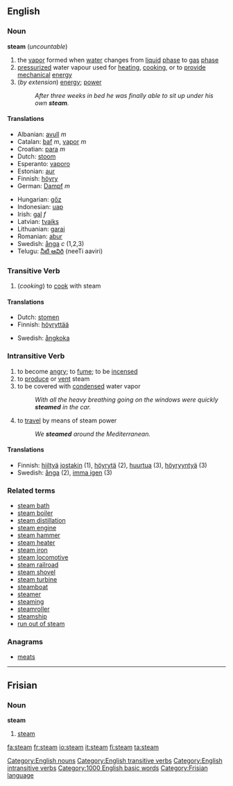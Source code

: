 ==English==
{{wikipedia}}
=== Noun ===
[[Category:English nouns]]
'''steam''' (''uncountable'')
# the [[vapor]] formed when [[water]] changes from [[liquid]] [[phase]] to [[gas]] [[phase]]
# [[pressurized]] water vapour used for [[heating]], [[cooking]], or to [[provide]] [[mechanical]] [[energy]]
#(''by extension'') [[energy]]; [[power]]
#: ''After three weeks in bed he was finally able to sit up under his own '''steam'''.''

==== Translations ====
{{top}}
*Albanian: [[avull]] ''m''
*Catalan: [[baf]] ''m'', [[vapor]] ''m''
*Croatian: [[para]] ''m''
*Dutch: [[stoom]]
*Esperanto: [[vaporo]]
*Estonian: [[aur]]
*Finnish: [[höyry]]
*German: [[Dampf]] ''m''
{{mid}}
*Hungarian: [[gőz]]
*Indonesian: [[uap]]
*Irish: [[gal]] ''f''
*Latvian: [[tvaiks]] {{m}}
*Lithuanian: [[garai]]
*Romanian: [[abur]]
*Swedish: [[ånga]] ''c'' (1,2,3)
*Telugu: [[నీటి ఆవిరి]] (neeTi aaviri)
{{bottom}}

=== Transitive Verb ===
[[Category:English transitive verbs]]
{{en-infl-reg-consonant|steam||}}
# (''cooking'') to [[cook]] with steam

==== Translations ====
{{top}}
*Dutch: [[stomen]]
*Finnish: [[höyryttää]]
{{mid}}
*Swedish: [[ångkoka]]
{{bottom}}

=== Intransitive Verb ===
[[Category:English intransitive verbs]]
{{en-infl-reg-consonant|steam||}}
# to become [[angry]]; to [[fume]]; to be [[incensed]]
# to [[produce]] or [[vent]] steam
# to be covered with [[condensed]] water vapor
#: ''With all the heavy breathing going on the windows were quickly '''steamed''' in the car.''
# to [[travel]] by means of steam power
#: ''We '''steamed''' around the Mediterranean.''

====Translations====
*Finnish: [[hiiltyä]] [[joku|jostakin]] (1), [[höyrytä]] (2), [[huurtua]] (3), [[höyryyntyä]] (3)
*Swedish: [[ånga]] (2), [[imma igen]] (3)

===Related terms===
*[[steam bath]]
*[[steam boiler]]
*[[steam distillation]]
*[[steam engine]]
*[[steam hammer]]
*[[steam heater]]
*[[steam iron]]
*[[steam locomotive]]
*[[steam railroad]]
*[[steam shovel]]
*[[steam turbine]]
*[[steamboat]]
*[[steamer]]
*[[steaming]]
*[[steamroller]]
*[[steamship]]
*[[run out of steam]]

===Anagrams===
*[[meats]]

[[Category:1000 English basic words]]

----

==Frisian==
===Noun===
'''steam'''

#[[steam]]

[[Category:Frisian language]]

[[fa:steam]]
[[fr:steam]]
[[io:steam]]
[[it:steam]]
[[fi:steam]]
[[ta:steam]]